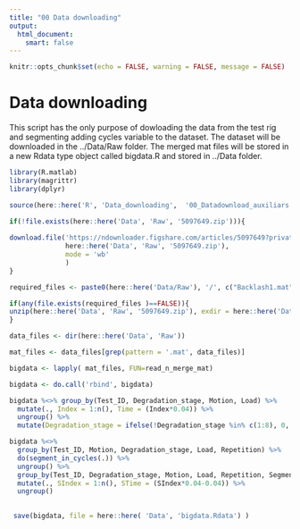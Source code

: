 ```yaml
---
title: "00 Data downloading"
output: 
  html_document:
    smart: false
---
```


```r
knitr::opts_chunk$set(echo = FALSE, warning = FALSE, message = FALSE)
```

# Data downloading

This script has the only purpose of dowloading the data from the test rig and segmenting adding cycles variable to the dataset.
The dataset will be downloaded in the ../Data/Raw folder. The merged mat files will be stored in a new Rdata type object called bigdata.R and stored in ../Data folder.

```r

library(R.matlab)
library(magrittr)
library(dplyr)

source(here::here('R', 'Data_downloading',  '00_Datadownload_auxiliars.R'))

```

```r

if(!file.exists(here::here('Data', 'Raw', '5097649.zip'))){
  
download.file('https://ndownloader.figshare.com/articles/5097649?private_link=dac98f9c1bc46b7a2800', 
              here::here('Data', 'Raw', '5097649.zip'), 
              mode = 'wb'
              )
}
```

```r

required_files <- paste0(here::here('Data/Raw'), '/', c("Backlash1.mat", "Backlash2.mat", "LackLubrication1.mat", "LackLubrication2.mat", "Normal.mat", "Spalling1.mat","Spalling2.mat", "Spalling3.mat", "Spalling4.mat", "Spalling5.mat", "Spalling6.mat", "Spalling7.mat", "Spalling8.mat"))

if(any(file.exists(required_files )==FALSE)){
unzip(here::here('Data', 'Raw', '5097649.zip'), exdir = here::here('Data', 'Raw'))
}

```


```r

data_files <- dir(here::here('Data', 'Raw'))

mat_files <- data_files[grep(pattern = '.mat', data_files)]


```


```r

bigdata <- lapply( mat_files, FUN=read_n_merge_mat)

bigdata <- do.call('rbind', bigdata)

bigdata %<>% group_by(Test_ID, Degradation_stage, Motion, Load) %>% 
  mutate(., Index = 1:n(), Time = (Index*0.04)) %>% 
  ungroup() %>% 
  mutate(Degradation_stage = ifelse(!Degradation_stage %in% c(1:8), 0, Degradation_stage ))

bigdata %<>% 
  group_by(Test_ID, Motion, Degradation_stage, Load, Repetition) %>% 
  do(segment_in_cycles(.)) %>% 
  ungroup() %>% 
  group_by(Test_ID, Degradation_stage, Motion, Load, Repetition, Segment) %>% 
  mutate(., SIndex = 1:n(), STime = (SIndex*0.04-0.04)) %>% 
  ungroup()
  

 save(bigdata, file = here::here( 'Data', 'bigdata.Rdata') )

```



